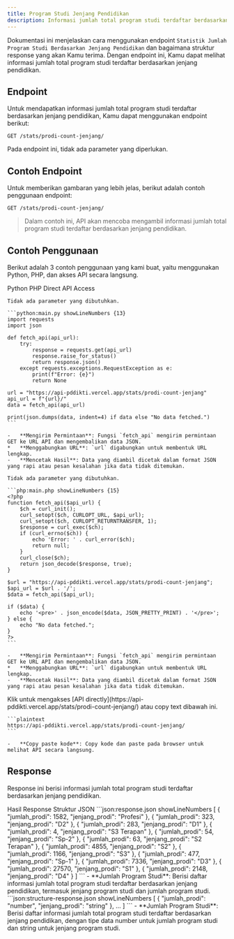 ```yaml
---
title: Program Studi Jenjang Pendidikan
description: Informasi jumlah total program studi terdaftar berdasarkan jenjang pendidikan.
---
```


Dokumentasi ini menjelaskan cara menggunakan endpoint `Statistik Jumlah Program Studi Berdasarkan Jenjang Pendidikan` dan bagaimana struktur response yang akan Kamu terima. Dengan endpoint ini, Kamu dapat melihat informasi jumlah total program studi terdaftar berdasarkan jenjang pendidikan.

## Endpoint

Untuk mendapatkan informasi jumlah total program studi terdaftar berdasarkan jenjang pendidikan, Kamu dapat menggunakan endpoint berikut:

```plaintext
GET /stats/prodi-count-jenjang/
```

Pada endpoint ini, tidak ada parameter yang diperlukan.

## Contoh Endpoint

Untuk memberikan gambaran yang lebih jelas, berikut adalah contoh penggunaan endpoint:

```plaintext
GET /stats/prodi-count-jenjang/
```

> Dalam contoh ini, API akan mencoba mengambil informasi jumlah total program studi terdaftar berdasarkan jenjang pendidikan.

## Contoh Penggunaan

Berikut adalah 3 contoh penggunaan yang kami buat, yaitu menggunakan Python, PHP, dan akses API secara langsung.

<Tabs defaultValue="python" className="pt-5 pb-1">
  <TabsList>
    <TabsTrigger value="python">Python</TabsTrigger>
    <TabsTrigger value="php">PHP</TabsTrigger>
    <TabsTrigger value="direct">Direct API Access</TabsTrigger>
  </TabsList>
  <TabsContent value="python">

    Tidak ada parameter yang dibutuhkan.

    ```python:main.py showLineNumbers {13}
    import requests
    import json

    def fetch_api(api_url):
        try:
            response = requests.get(api_url)
            response.raise_for_status()
            return response.json()
        except requests.exceptions.RequestException as e:
            print(f"Error: {e}")
            return None

    url = "https://api-pddikti.vercel.app/stats/prodi-count-jenjang"
    api_url = f"{url}/"
    data = fetch_api(api_url)

    print(json.dumps(data, indent=4) if data else "No data fetched.")
    ```

    -   **Mengirim Permintaan**: Fungsi `fetch_api` mengirim permintaan GET ke URL API dan mengembalikan data JSON.
    *   **Menggabungkan URL**: `url` digabungkan untuk membentuk URL lengkap.
    -   **Mencetak Hasil**: Data yang diambil dicetak dalam format JSON yang rapi atau pesan kesalahan jika data tidak ditemukan.
  </TabsContent>
  <TabsContent value="php">

    Tidak ada parameter yang dibutuhkan.

    ```php:main.php showLineNumbers {15}
    <?php
    function fetch_api($api_url) {
        $ch = curl_init();
        curl_setopt($ch, CURLOPT_URL, $api_url);
        curl_setopt($ch, CURLOPT_RETURNTRANSFER, 1);
        $response = curl_exec($ch);
        if (curl_errno($ch)) {
            echo 'Error: ' . curl_error($ch);
            return null;
        }
        curl_close($ch);
        return json_decode($response, true);
    }

    $url = "https://api-pddikti.vercel.app/stats/prodi-count-jenjang";
    $api_url = $url . '/';
    $data = fetch_api($api_url);

    if ($data) {
        echo '<pre>' . json_encode($data, JSON_PRETTY_PRINT) . '</pre>';
    } else {
        echo "No data fetched.";
    }
    ?>
    ```

    -   **Mengirim Permintaan**: Fungsi `fetch_api` mengirim permintaan GET ke URL API dan mengembalikan data JSON.
    *   **Menggabungkan URL**: `url` digabungkan untuk membentuk URL lengkap.
    -   **Mencetak Hasil**: Data yang diambil dicetak dalam format JSON yang rapi atau pesan kesalahan jika data tidak ditemukan.
  </TabsContent>
  <TabsContent value="direct">
    Klik untuk mengakses [API directly](https://api-pddikti.vercel.app/stats/prodi-count-jenjang/) atau copy text dibawah ini.

    ```plaintext
    https://api-pddikti.vercel.app/stats/prodi-count-jenjang/
    ```

    -   **Copy paste kode**: Copy kode dan paste pada browser untuk melihat API secara langsung.
  </TabsContent>
</Tabs>

## Response

Response ini berisi informasi jumlah total program studi terdaftar berdasarkan jenjang pendidikan.

<Tabs defaultValue="hasil" className="pt-5 pb-1">
  <TabsList>
    <TabsTrigger value="hasil">Hasil Response</TabsTrigger>
    <TabsTrigger value="struktur">Struktur JSON</TabsTrigger>
  </TabsList>
  <TabsContent value="hasil">
    ```json:response.json showLineNumbers
    [
        {
            "jumlah_prodi": 1582,
            "jenjang_prodi": "Profesi"
        },
        {
            "jumlah_prodi": 323,
            "jenjang_prodi": "D2"
        },
        {
            "jumlah_prodi": 283,
            "jenjang_prodi": "D1"
        },
       {
           "jumlah_prodi": 4,
            "jenjang_prodi": "S3 Terapan"
        },
         {
            "jumlah_prodi": 54,
             "jenjang_prodi": "Sp-2"
         },
        {
            "jumlah_prodi": 63,
            "jenjang_prodi": "S2 Terapan"
        },
         {
            "jumlah_prodi": 4855,
            "jenjang_prodi": "S2"
        },
        {
            "jumlah_prodi": 1166,
            "jenjang_prodi": "S3"
         },
         {
            "jumlah_prodi": 477,
             "jenjang_prodi": "Sp-1"
        },
        {
           "jumlah_prodi": 7336,
            "jenjang_prodi": "D3"
        },
        {
            "jumlah_prodi": 27570,
            "jenjang_prodi": "S1"
        },
        {
            "jumlah_prodi": 2148,
            "jenjang_prodi": "D4"
         }
    ]
    ```
    -   **Jumlah Program Studi**: Berisi daftar informasi jumlah total program studi terdaftar berdasarkan jenjang pendidikan, termasuk jenjang program studi dan jumlah program studi.
  </TabsContent>
  <TabsContent value="struktur">
    ```json:structure-response.json showLineNumbers
    [
        {
            "jumlah_prodi": "number",
            "jenjang_prodi": "string"
        },
         ...
    ]
    ```
    -   **Jumlah Program Studi**: Berisi daftar informasi jumlah total program studi terdaftar berdasarkan jenjang pendidikan, dengan tipe data number untuk jumlah program studi dan string untuk jenjang program studi.
  </TabsContent>
</Tabs>